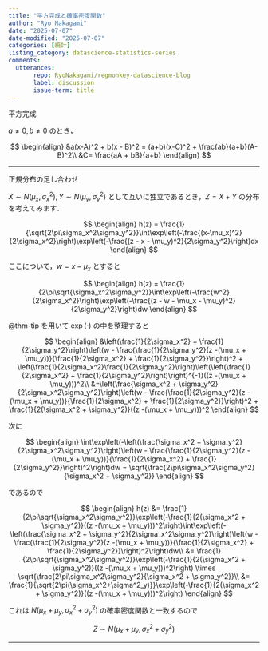 ```yaml
---
title: "平方完成と確率密度関数"
author: "Ryo Nakagami"
date: "2025-07-07"
date-modified: "2025-07-07"
categories: [統計]
listing_category: datascience-statistics-series
comments:
  utterances:
       repo: RyoNakagami/regmonkey-datascience-blog
       label: discussion
       issue-term: title
---
```


::: {#thm-tip .custom_problem .blog-custom-border}
[平方完成]{.def-title}

$a\neq 0, b\neq 0$ のとき，

$$
\begin{align}
&a(x-A)^2 + b(x - B)^2 = (a+b)(x-C)^2 + \frac{ab}{a+b}(A-B)^2\\
&C= \frac{aA + bB}{a+b}
\end{align}
$$


:::
---

::: {#exm- .custom_problem }
[正規分布の足し合わせ]{.def-title}

$X\sim N(\mu_x, \sigma_x^2), Y\sim N(\mu_y, \sigma_y^2)$ として互いに独立であるとき，$Z = X + Y$ の分布を考えてみます．

$$
\begin{align}
h(z)
  = \frac{1}{\sqrt{2\pi\sigma_x^2\sigma_y^2}}\int\exp\left(-\frac{(x-\mu_x)^2}{2\sigma_x^2}\right)\exp\left(-\frac{(z - x - \mu_y)^2}{2\sigma_y^2}\right)dx
\end{align}
$$

ここについて，$w = x - \mu_x$ とすると

$$
\begin{align}
h(z) = \frac{1}{2\pi\sqrt{\sigma_x^2\sigma_y^2}}\int\exp\left(-\frac{w^2}{2\sigma_x^2}\right)\exp\left(-\frac{(z - w - \mu_x - \mu_y)^2}{2\sigma_y^2}\right)dw
\end{align}
$$

@thm-tip を用いて $\exp(\cdot)$ の中を整理すると

$$
\begin{align}
&\left(\frac{1}{2\sigma_x^2} + \frac{1}{2\sigma_y^2}\right)\left(w - \frac{\frac{1}{2\sigma_y^2}(z -(\mu_x + \mu_y))}{\frac{1}{2\sigma_x^2} + \frac{1}{2\sigma_y^2}}\right)^2 + \left(\frac{1}{2\sigma_x^2}\frac{1}{2\sigma_y^2}\right)\left(\left(\frac{1}{2\sigma_x^2} + \frac{1}{2\sigma_y^2}\right)\right)^{-1}((z -(\mu_x + \mu_y)))^2\\
&=\left(\frac{\sigma_x^2 + \sigma_y^2}{2\sigma_x^2\sigma_y^2}\right)\left(w - \frac{\frac{1}{2\sigma_y^2}(z -(\mu_x + \mu_y))}{\frac{1}{2\sigma_x^2} + \frac{1}{2\sigma_y^2}}\right)^2 + \frac{1}{2(\sigma_x^2 + \sigma_y^2)}((z -(\mu_x + \mu_y)))^2
\end{align}
$$

次に

$$
\begin{align}
\int\exp\left(-\left(\frac{\sigma_x^2 + \sigma_y^2}{2\sigma_x^2\sigma_y^2}\right)\left(w - \frac{\frac{1}{2\sigma_y^2}(z -(\mu_x + \mu_y))}{\frac{1}{2\sigma_x^2} + \frac{1}{2\sigma_y^2}}\right)^2\right)dw
  = \sqrt{\frac{2\pi\sigma_x^2\sigma_y^2}{\sigma_x^2 + \sigma_y^2}}
\end{align}
$$

であるので

$$
\begin{align}
h(z)
  &= \frac{1}{2\pi\sqrt{\sigma_x^2\sigma_y^2}}\exp\left(-\frac{1}{2(\sigma_x^2 + \sigma_y^2)}((z -(\mu_x + \mu_y)))^2\right)\int\exp\left(-\left(\frac{\sigma_x^2 + \sigma_y^2}{2\sigma_x^2\sigma_y^2}\right)\left(w - \frac{\frac{1}{2\sigma_y^2}(z -(\mu_x + \mu_y))}{\frac{1}{2\sigma_x^2} + \frac{1}{2\sigma_y^2}}\right)^2\right)dw\\
  &= \frac{1}{2\pi\sqrt{\sigma_x^2\sigma_y^2}}\exp\left(-\frac{1}{2(\sigma_x^2 + \sigma_y^2)}((z -(\mu_x + \mu_y)))^2\right) \times  \sqrt{\frac{2\pi\sigma_x^2\sigma_y^2}{\sigma_x^2 + \sigma_y^2}}\\
  &= \frac{1}{\sqrt{2\pi(\sigma_x^2+\sigma^2_y)}}\exp\left(-\frac{1}{2(\sigma_x^2 + \sigma_y^2)}((z -(\mu_x + \mu_y)))^2\right)
\end{align}
$$

これは $N(\mu_x + \mu_y, \sigma^2_x + \sigma^2_y)$ の確率密度関数と一致するので

$$
Z \sim N(\mu_x + \mu_y, \sigma^2_x + \sigma^2_y)
$$


:::
---
